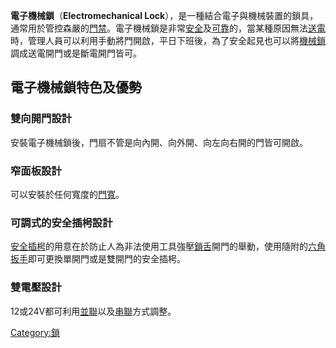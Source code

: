 {{Unreferenced|time=2022-01-31T14:13:06+00:00}}
'''電子機械鎖'''（'''Electromechanical Lock'''），是一種結合電子與機械裝置的鎖具，通常用於管控森嚴的[[門禁|門禁]]。電子機械鎖是非常[[安全|安全]]及[[可靠|可靠]]的，當某種原因無法[[送電|送電]]時，管理人員可以利用手動將門開啟，平日下班後，為了安全起見也可以將[[機械鎖|機械鎖]]調成送電開門或是斷電開門皆可。

==電子機械鎖特色及優勢==
===雙向開門設計===
安裝電子機械鎖後，門扇不管是向內開、向外開、向左向右開的門皆可開啟。
===窄面板設計===
可以安裝於任何寬度的[[門寬|門寬]]。
===可調式的安全插枵設計===
[[安全插枵|安全插枵]]的用意在於防止人為非法使用工具強壓[[鎖舌|鎖舌]]開門的舉動，使用隨附的[[六角扳手|六角扳手]]即可更換單開門或是雙開門的安全插枵。
===雙電壓設計===
12或24V都可利用[[並聯|並聯]]以及[[串聯|串聯]]方式調整。

[[Category:鎖|Category:鎖]]
